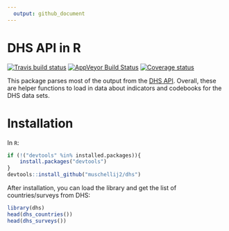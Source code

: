 ```yaml
---
  output: github_document
---
```


# DHS API in R

[![Travis build status](https://travis-ci.org/muschellij2/dhs.svg?branch=master)](https://travis-ci.org/muschellij2/dhs)
[![AppVeyor Build Status](https://ci.appveyor.com/api/projects/status/github/muschellij2/dhs?branch=master&svg=true)](https://ci.appveyor.com/project/muschellij2/dhs)
[![Coverage status](https://coveralls.io/repos/github/muschellij2/dhs/badge.svg?branch=master)](https://coveralls.io/r/muschellij2/dhs?branch=master)
<!-- README.md is generated from README.Rmd. Please edit that file -->


This package parses most of the output from the [DHS API](https://api.dhsprogram.com/#/index.html).  Overall, these are helper functions to load in data about indicators and codebooks for the DHS data sets.

# Installation

In `R`:
```r
if (!("devtools" %in% installed.packages)){
    install.packages("devtools")
}
devtools::install_github("muschellij2/dhs")
```


After installation, you can load the library and get the list of countries/surveys from DHS:

```r
library(dhs)
head(dhs_countries())
head(dhs_surveys())
```
